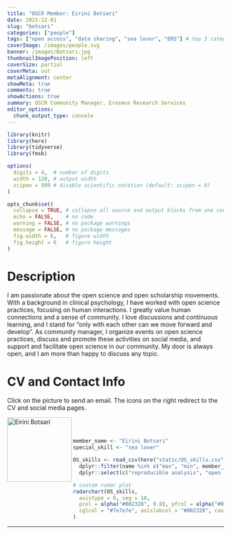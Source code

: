 ```yaml
---
title: "OSCR Member: Eirini Botsari"
date: 2021-12-01
slug: "botsari"
categories: ["people"]
tags: ["open access", "data sharing", "sea lover", "ERS"] # top 3 categories + unique + school
coverImage: /images/people.svg
banner: /images/Botsari.jpg
thumbnailImagePosition: left
coverSize: partial
coverMeta: out
metaAlignment: center
showMeta: true
comments: true
showActions: true
summary: OSCR Community Manager, Erasmus Research Services
editor_options: 
  chunk_output_type: console
---
```


```r

library(knitr)
library(here)
library(tidyverse)
library(fmsb)

options(
  digits = 4,  # number of digits
  width = 120, # output width
  scipen = 999 # disable scientific notation (default: scipen = 0)
)

opts_chunk$set(
  collapse = TRUE, # collapse all source and output blocks from one code chunk into a single block
  echo = FALSE,    # no code
  warning = FALSE, # no package warnings
  message = FALSE, # no package messages
  fig.width = 6,   # figure width
  fig.height = 6   # figure height
)

```

# Description

I am passionate about the open science and open scholarship movements. With a background in clinical psychology, I have worked with open science practices, focusing on human interactions. I greatly value human connections and a sense of community. I love discussions and continuous learning, and I stand for “only with each other can we move forward and develop”. As community manager, I organize events on open science practices, discuss and promote these activities on social media, and support and facilitate open science in our community. My door is always open, and I am more than happy to discuss any topic.
 
# CV and Contact Info

Click on the picture to send an email. The icons on the right redirect to the CV and social media pages.

<!-- EMAIL -->
<p>
  <a href="mailto:eirini.botsari@eur.nl">
  <img border="0" alt="Eirini Botsari" src="/images/Botsari.jpg" width="150" height="150" align="left">
  </a>
</p>

<!-- CV -->
<p align="center">
  <a href="https://drive.google.com/file/d/1TyKAEmYo7S01dpLjhkoAUnDvcwRlf1R2/view?usp=sharing" class="fa fa-file fa-2x" style="color:#00B969;">
  </a>
</p>

<!-- LINKEDIN -->
<p align="center">
  <a href="https://www.linkedin.com/in/eirinibotsari/" class="fa fa-linkedin fa-2x" style="color:#000000;">
  </a>
</p>

<BR><BR>

<!-- # Expertise -->

```r

member_name <- "Eirini Botsari"
special_skill <- "sea lover"

OS_skills <- read_csv(here("static/OS_skills.csv")) %>%
  dplyr::filter(name %in% c("max", "min", member_name)) %>%
  dplyr::select(c("reproducible analysis", "open source software", all_of(special_skill), "data management", "open access", "data sharing", "preregistration"))

# custom radar plot
radarchart(OS_skills,
  axistype = 0, seg = 10,
  pcol = alpha("#002328", 0.8), pfcol = alpha("#00B969", 0.6), plwd = 4, centerzero = TRUE, # polygon
  cglcol = "#7e7e7e", axislabcol = "#002328", caxislabels = seq(0, 10, 2), cglwd = 0.8 # grid
)

```

***


